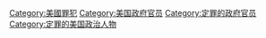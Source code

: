[[Category:美國罪犯|Category:美國罪犯]]
[[Category:美国政府官员|Category:美国政府官员]]
[[Category:定罪的政府官员|Category:定罪的政府官员]]
[[Category:定罪的美国政治人物|Category:定罪的美国政治人物]]